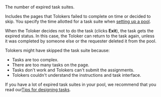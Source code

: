 The number of expired task suites.

Includes the pages that Tolokers failed to complete on time or decided to skip. You specify the time allotted for a task suite when [setting up a pool](/docs/guide/pool-main#table_n3q_vhz_jlb).

When the Toloker decides not to do the task (clicks **Exit**), the task gets the expired status. In this case, the Toloker can return to the task again, unless it was completed by someone else or the requester deleted it from the pool.

<Cut title="Recommendations">

Tolokers might have skipped the task suite because:

- Tasks are too complex.
- There are too many tasks on the page.
- Tasks don't work and Tolokers can't submit the assignments.
- Tolokers couldn't understand the instructions and task interface.

If you have a lot of expired task suites in your pool, we recommend that you read our[Tips for designing tasks](/docs/guide/faq).

</Cut>
